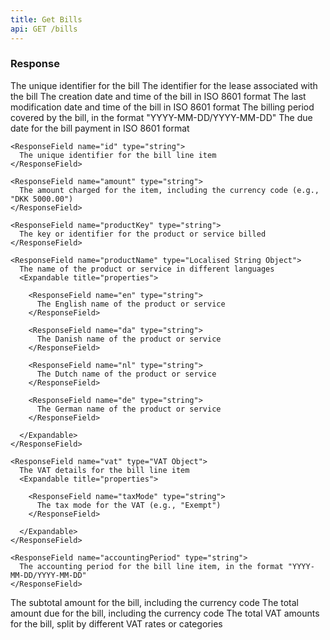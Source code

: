 ```yaml
---
title: Get Bills
api: GET /bills
---
```


### Response

<ResponseField name="id" type="string">
  The unique identifier for the bill
</ResponseField>

<ResponseField name="leaseId" type="string">
  The identifier for the lease associated with the bill
</ResponseField>

<ResponseField name="created" type="datetime">
  The creation date and time of the bill in ISO 8601 format
</ResponseField>

<ResponseField name="modified" type="datetime">
  The last modification date and time of the bill in ISO 8601 format
</ResponseField>

<ResponseField name="period" type="string">
  The billing period covered by the bill, in the format "YYYY-MM-DD/YYYY-MM-DD"
</ResponseField>

<ResponseField name="dueDate" type="date">
  The due date for the bill payment in ISO 8601 format
</ResponseField>

<ResponseField name="billLineItems" type="Array of Bill Line Item Objects">
  <Expandable title="properties of Bill Line Item Objects">

    <ResponseField name="id" type="string">
      The unique identifier for the bill line item
    </ResponseField>

    <ResponseField name="amount" type="string">
      The amount charged for the item, including the currency code (e.g., "DKK 5000.00")
    </ResponseField>

    <ResponseField name="productKey" type="string">
      The key or identifier for the product or service billed
    </ResponseField>

    <ResponseField name="productName" type="Localised String Object">
      The name of the product or service in different languages
      <Expandable title="properties">

        <ResponseField name="en" type="string">
          The English name of the product or service
        </ResponseField>

        <ResponseField name="da" type="string">
          The Danish name of the product or service
        </ResponseField>

        <ResponseField name="nl" type="string">
          The Dutch name of the product or service
        </ResponseField>

        <ResponseField name="de" type="string">
          The German name of the product or service
        </ResponseField>

      </Expandable>
    </ResponseField>

    <ResponseField name="vat" type="VAT Object">
      The VAT details for the bill line item
      <Expandable title="properties">

        <ResponseField name="taxMode" type="string">
          The tax mode for the VAT (e.g., "Exempt")
        </ResponseField>

      </Expandable>
    </ResponseField>

    <ResponseField name="accountingPeriod" type="string">
      The accounting period for the bill line item, in the format "YYYY-MM-DD/YYYY-MM-DD"
    </ResponseField>

  </Expandable>
</ResponseField>

<ResponseField name="subtotal" type="string">
  The subtotal amount for the bill, including the currency code
</ResponseField>

<ResponseField name="total" type="string">
  The total amount due for the bill, including the currency code
</ResponseField>

<ResponseField name="vatTotals" type="Array">
  The total VAT amounts for the bill, split by different VAT rates or categories
</ResponseField>
